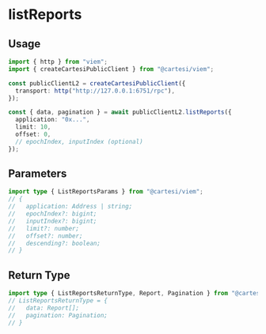 # listReports

## Usage

```ts twoslash
import { http } from "viem";
import { createCartesiPublicClient } from "@cartesi/viem";

const publicClientL2 = createCartesiPublicClient({
  transport: http("http://127.0.0.1:6751/rpc"),
});

const { data, pagination } = await publicClientL2.listReports({
  application: "0x...",
  limit: 10,
  offset: 0,
  // epochIndex, inputIndex (optional)
});
```

## Parameters

```ts twoslash
import type { ListReportsParams } from "@cartesi/viem";
// {
//   application: Address | string;
//   epochIndex?: bigint;
//   inputIndex?: bigint;
//   limit?: number;
//   offset?: number;
//   descending?: boolean;
// }
```

## Return Type

```ts twoslash
import type { ListReportsReturnType, Report, Pagination } from "@cartesi/viem";
// ListReportsReturnType = {
//   data: Report[];
//   pagination: Pagination;
// }
```
